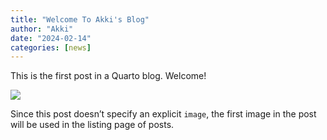 ```yaml
---
title: "Welcome To Akki's Blog"
author: "Akki"
date: "2024-02-14"
categories: [news]
---
```


This is the first post in a Quarto blog. Welcome!

![](thumbnail.jpg)

Since this post doesn't specify an explicit `image`, the first image in the post will be used in the listing page of posts.
